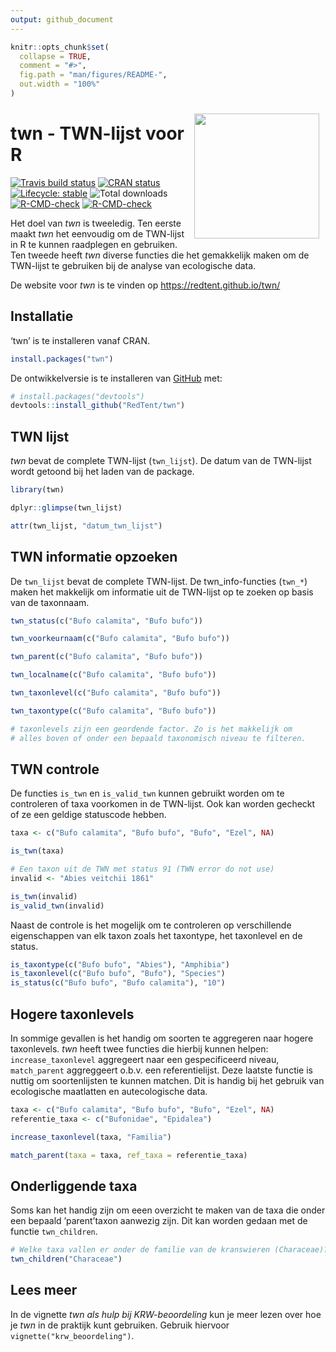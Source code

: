 ```yaml
---
output: github_document
---
```


<!-- README.md is generated from README.Rmd. Please edit that file -->

```r
knitr::opts_chunk$set(
  collapse = TRUE,
  comment = "#>",
  fig.path = "man/figures/README-",
  out.width = "100%"
)
```
<img src="https://github.com/RedTent/twn/raw/master/inst/extdata/twn_hex.png" style="float:right; height:200px;padding:10px;">

# twn - TWN-lijst voor R



<!-- badges: start -->
[![Travis build status](https://travis-ci.org/RedTent/twn.svg?branch=master)](https://travis-ci.org/RedTent/twn)
[![CRAN status](https://www.r-pkg.org/badges/version/twn)](https://CRAN.R-project.org/package=twn)
[![Lifecycle: stable](https://img.shields.io/badge/lifecycle-stable-brightgreen.svg)](https://lifecycle.r-lib.org/articles/stages.html#stable)
![Total downloads](https://cranlogs.r-pkg.org/badges/grand-total/twn)
<!-- werkt niet naar behoren  [![Codecov test coverage](https://codecov.io/gh/RedTent/twn/branch/master/graph/badge.svg)](https://codecov.io/gh/RedTent/twn?branch=master) -->
[![R-CMD-check](https://github.com/RedTent/twn/workflows/R-CMD-check/badge.svg)](https://github.com/RedTent/twn/actions)
[![R-CMD-check](https://github.com/RedTent/twn/actions/workflows/R-CMD-check.yaml/badge.svg)](https://github.com/RedTent/twn/actions/workflows/R-CMD-check.yaml)
<!-- badges: end -->



Het doel van *twn* is tweeledig. Ten eerste maakt *twn* het eenvoudig om de TWN-lijst in R te kunnen raadplegen en gebruiken. Ten tweede heeft *twn* diverse functies die het gemakkelijk maken om de TWN-lijst te gebruiken bij de analyse van ecologische data.

De website voor *twn* is te vinden op [https://redtent.github.io/twn/](https://redtent.github.io/twn/)

## Installatie

'twn' is te installeren vanaf CRAN. 

``` r
install.packages("twn")
```

De ontwikkelversie is te installeren van [GitHub](https://github.com/Redtent/twn) met:

``` r
# install.packages("devtools")
devtools::install_github("RedTent/twn")
```

## TWN lijst

*twn* bevat de complete TWN-lijst (`twn_lijst`). De datum van de TWN-lijst wordt getoond bij het laden van de package. 

```r
library(twn)

dplyr::glimpse(twn_lijst)

attr(twn_lijst, "datum_twn_lijst")
```

## TWN informatie opzoeken

De `twn_lijst` bevat de complete TWN-lijst. De twn_info-functies (`twn_*`) maken het makkelijk om informatie uit de TWN-lijst op te zoeken op basis van de taxonnaam.

```r
twn_status(c("Bufo calamita", "Bufo bufo"))

twn_voorkeurnaam(c("Bufo calamita", "Bufo bufo"))

twn_parent(c("Bufo calamita", "Bufo bufo"))

twn_localname(c("Bufo calamita", "Bufo bufo"))

twn_taxonlevel(c("Bufo calamita", "Bufo bufo"))

twn_taxontype(c("Bufo calamita", "Bufo bufo"))

# taxonlevels zijn een geordende factor. Zo is het makkelijk om 
# alles boven of onder een bepaald taxonomisch niveau te filteren.
```

## TWN controle

De functies `is_twn` en `is_valid_twn` kunnen gebruikt worden om te controleren of taxa voorkomen in de TWN-lijst. Ook kan worden gecheckt of ze een geldige statuscode hebben.

```r
taxa <- c("Bufo calamita", "Bufo bufo", "Bufo", "Ezel", NA)

is_twn(taxa)

# Een taxon uit de TWN met status 91 (TWN error do not use)
invalid <- "Abies veitchii 1861"

is_twn(invalid)
is_valid_twn(invalid)


```

Naast de controle is het mogelijk om te controleren op verschillende eigenschappen van elk taxon zoals het taxontype, het taxonlevel en de status.

```r
is_taxontype(c("Bufo bufo", "Abies"), "Amphibia")
is_taxonlevel(c("Bufo bufo", "Bufo"), "Species")
is_status(c("Bufo bufo", "Bufo calamita"), "10")
```


## Hogere taxonlevels

In sommige gevallen is het handig om soorten te aggregeren naar hogere taxonlevels. *twn* heeft twee functies die hierbij kunnen helpen: `increase_taxonlevel` aggregeert naar een gespecificeerd niveau, `match_parent` aggreggeert o.b.v. een referentielijst. Deze laatste functie is nuttig om soortenlijsten te kunnen matchen. Dit is handig bij het gebruik van ecologische maatlatten en autecologische data.

```r
taxa <- c("Bufo calamita", "Bufo bufo", "Bufo", "Ezel", NA)
referentie_taxa <- c("Bufonidae", "Epidalea")

increase_taxonlevel(taxa, "Familia")

match_parent(taxa = taxa, ref_taxa = referentie_taxa)

```

## Onderliggende taxa

Soms kan het handig zijn om eeen overzicht te maken van de taxa die onder een bepaald 'parent'taxon aanwezig zijn. Dit kan worden gedaan met de functie `twn_children`.

```r
# Welke taxa vallen er onder de familie van de kranswieren (Characeae)?
twn_children("Characeae")

```

## Lees meer

In de vignette *twn als hulp bij KRW-beoordeling* kun je meer lezen over hoe je *twn* in de praktijk kunt gebruiken. Gebruik hiervoor `vignette("krw_beoordeling")`.


